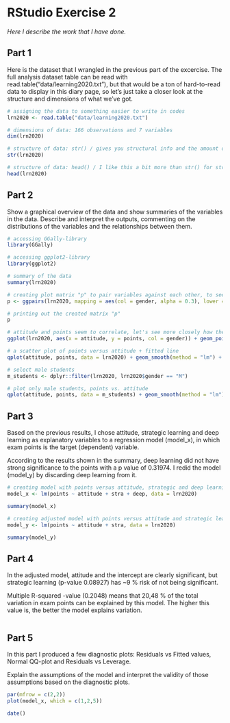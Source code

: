 # RStudio Exercise 2

*Here I describe the work that I have done.*

## Part 1 
Here is the dataset that I wrangled in the previous part of the excercise. The full analysis dataset table can be read with read.table("data/learning2020.txt"), but that would be a ton of hard-to-read data to display in this diary page, so let's just take a closer look at the structure and dimensions of what we've got.

```r
# assigning the data to something easier to write in codes
lrn2020 <- read.table("data/learning2020.txt")

# dimensions of data: 166 observations and 7 variables
dim(lrn2020)

# structure of data: str() / gives you structural info and the amount of obs. & variables
str(lrn2020)

# structure of data: head() / I like this a bit more than str() for structural info, easier to read!
head(lrn2020)

```
## Part 2 
Show a graphical overview of the data and show summaries of the variables in the data. Describe and interpret the outputs, commenting on the distributions of the variables and the relationships between them. 
```r
# accessing GGally-library 
library(GGally)

# accessing ggplot2-library
library(ggplot2)

# summary of the data
summary(lrn2020)

# creating plot matrix "p" to pair variables against each other, to see possible correlations
p <- ggpairs(lrn2020, mapping = aes(col = gender, alpha = 0.3), lower = list(combo = wrap("facethist", bins = 20)))

# printing out the created matrix "p"
p

# attitude and points seem to correlate, let's see more closely how the data looks like
ggplot(lrn2020, aes(x = attitude, y = points, col = gender)) + geom_point()

# a scatter plot of points versus attitude + fitted line
qplot(attitude, points, data = lrn2020) + geom_smooth(method = "lm") + ggtitle("All students' attitude versus exam points")

# select male students
m_students <- dplyr::filter(lrn2020, lrn2020$gender == "M")

# plot only male students, points vs. attitude
qplot(attitude, points, data = m_students) + geom_smooth(method = "lm") + ggtitle("Male students' attitude versus exam points")

```

## Part 3
Based on the previous results, I chose attitude, strategic learning and deep learning as explanatory variables to a regression model (model_x), in which exam points is the target (dependent) variable. 

According to the results shown in the summary, deep learning did not have strong significance to the points with a p value of 0.31974. I redid the model (model_y) by discarding deep learning from it.
```r

# creating model with points versus attitude, strategic and deep learning
model_x <- lm(points ~ attitude + stra + deep, data = lrn2020)

summary(model_x)

# creating adjusted model with points versus attitude and strategic learning
model_y <- lm(points ~ attitude + stra, data = lrn2020)

summary(model_y)
```
## Part 4 
In the adjusted model, attitude and the intercept are clearly significant, but strategic learning (p-value 0.08927) has ~9 % risk of not being significant.

Multiple R-squared -value (0.2048) means that 20,48 % of the total variation in exam points can be explained by this model. The higher this value is, the better the model explains variation.
```r

```
## Part 5 
In this part I produced a few diagnostic plots: Residuals vs Fitted values, Normal QQ-plot and Residuals vs Leverage. 

Explain the assumptions of the model and interpret the validity of those assumptions based on the diagnostic plots.
```r
par(mfrow = c(2,2))
plot(model_x, which = c(1,2,5))

date()
```

